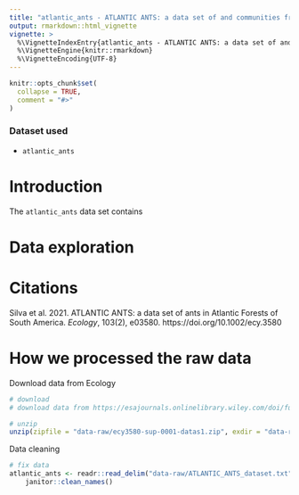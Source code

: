 ```yaml
---
title: "atlantic_ants - ATLANTIC ANTS: a data set of and communities from the Atlantic Forests of South America"
output: rmarkdown::html_vignette
vignette: >
  %\VignetteIndexEntry{atlantic_ants - ATLANTIC ANTS: a data set of and communities from the Atlantic Forests of South America}
  %\VignetteEngine{knitr::rmarkdown}
  %\VignetteEncoding{UTF-8}
---
```


```r
knitr::opts_chunk$set(
  collapse = TRUE,
  comment = "#>"
)
```

### Dataset used

- `atlantic_ants`

# Introduction

The `atlantic_ants` data set contains 

# Data exploration

# Citations

Silva et al. 2021. ATLANTIC ANTS: a data set of ants in Atlantic Forests of South America. *Ecology*, 103(2), e03580.  https://doi.org/10.1002/ecy.3580

# How we processed the raw data

Download data from Ecology

```r
# download
# download data from https://esajournals.onlinelibrary.wiley.com/doi/full/10.1002/ecy.3580

# unzip
unzip(zipfile = "data-raw/ecy3580-sup-0001-datas1.zip", exdir = "data-raw")
```

Data cleaning
```r
# fix data
atlantic_ants <- readr::read_delim("data-raw/ATLANTIC_ANTS_dataset.txt", delim = "\t") %>%
    janitor::clean_names()
```

